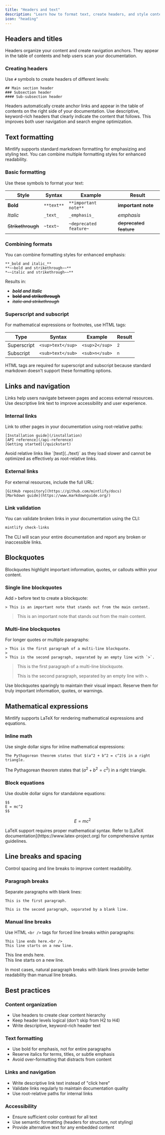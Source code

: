 ```yaml
---
title: "Headers and text"
description: "Learn how to format text, create headers, and style content using MDX syntax"
icon: "heading"
---
```


## Headers and titles

Headers organize your content and create navigation anchors. They appear in the table of contents and help users scan your documentation.

### Creating headers

Use `#` symbols to create headers of different levels:

```mdx
## Main section header
### Subsection header
#### Sub-subsection header
```

<Info>
Headers automatically create anchor links and appear in the table of contents on the right side of your documentation.
</Info>

<Tip>
Use descriptive, keyword-rich headers that clearly indicate the content that follows. This improves both user navigation and search engine optimization.
</Tip>

## Text formatting

Mintlify supports standard markdown formatting for emphasizing and styling text. You can combine multiple formatting styles for enhanced readability.

### Basic formatting

Use these symbols to format your text:

| Style | Syntax | Example | Result |
|-------|--------|---------|--------|
| **Bold** | `**text**` | `**important note**` | **important note** |
| *Italic* | `_text_` | `_emphasis_` | *emphasis* |
| ~~Strikethrough~~ | `~text~` | `~deprecated feature~` | ~~deprecated feature~~ |

### Combining formats

You can combine formatting styles for enhanced emphasis:

```mdx
**_bold and italic_**
**~~bold and strikethrough~~**
*~~italic and strikethrough~~**
```

Results in:
- **_bold and italic_**
- **~~bold and strikethrough~~**
- *~~italic and strikethrough~~*

### Superscript and subscript

For mathematical expressions or footnotes, use HTML tags:

| Type | Syntax | Example | Result |
|------|--------|---------|--------|
| Superscript | `<sup>text</sup>` | `<sup>2</sup>` | <sup>2</sup> |
| Subscript | `<sub>text</sub>` | `<sub>n</sub>` | <sub>n</sub> |

<Note>
HTML tags are required for superscript and subscript because standard markdown doesn't support these formatting options.
</Note>

## Links and navigation

Links help users navigate between pages and access external resources. Use descriptive link text to improve accessibility and user experience.

### Internal links

Link to other pages in your documentation using root-relative paths:

```mdx
[Installation guide](/installation)
[API reference](/api-reference)
[Getting started](/quickstart)
```

<Warning>
Avoid relative links like `[text](../text)` as they load slower and cannot be optimized as effectively as root-relative links.
</Warning>

### External links

For external resources, include the full URL:

```mdx
[GitHub repository](https://github.com/mintlify/docs)
[Markdown guide](https://www.markdownguide.org/)
```

### Link validation

You can validate broken links in your documentation using the CLI:

```bash
mintlify check-links
```

<Check>
The CLI will scan your entire documentation and report any broken or inaccessible links.
</Check>

## Blockquotes

Blockquotes highlight important information, quotes, or callouts within your content.

### Single line blockquotes

Add `>` before text to create a blockquote:

```mdx
> This is an important note that stands out from the main content.
```

> This is an important note that stands out from the main content.

### Multi-line blockquotes

For longer quotes or multiple paragraphs:

```mdx
> This is the first paragraph of a multi-line blockquote.
>
> This is the second paragraph, separated by an empty line with `>`.
```

> This is the first paragraph of a multi-line blockquote.
>
> This is the second paragraph, separated by an empty line with `>`.

<Tip>
Use blockquotes sparingly to maintain their visual impact. Reserve them for truly important information, quotes, or warnings.
</Tip>

## Mathematical expressions

Mintlify supports LaTeX for rendering mathematical expressions and equations.

### Inline math

Use single dollar signs for inline mathematical expressions:

```mdx
The Pythagorean theorem states that $(a^2 + b^2 = c^2)$ in a right triangle.
```

The Pythagorean theorem states that $(a^2 + b^2 = c^2)$ in a right triangle.

### Block equations

Use double dollar signs for standalone equations:

```mdx
$$
E = mc^2
$$
```

$$
E = mc^2
$$

<Info>
LaTeX support requires proper mathematical syntax. Refer to [LaTeX documentation](https://www.latex-project.org) for comprehensive syntax guidelines.
</Info>

## Line breaks and spacing

Control spacing and line breaks to improve content readability.

### Paragraph breaks

Separate paragraphs with blank lines:

```mdx
This is the first paragraph.

This is the second paragraph, separated by a blank line.
```

### Manual line breaks

Use HTML `<br />` tags for forced line breaks within paragraphs:

```mdx
This line ends here.<br />
This line starts on a new line.
```

This line ends here.<br />
This line starts on a new line.

<Note>
In most cases, natural paragraph breaks with blank lines provide better readability than manual line breaks.
</Note>

## Best practices

### Content organization
- Use headers to create clear content hierarchy
- Keep header levels logical (don't skip from H2 to H4)
- Write descriptive, keyword-rich header text

### Text formatting
- Use bold for emphasis, not for entire paragraphs
- Reserve italics for terms, titles, or subtle emphasis
- Avoid over-formatting that distracts from content

### Links and navigation
- Write descriptive link text instead of "click here"
- Validate links regularly to maintain documentation quality
- Use root-relative paths for internal links

### Accessibility
- Ensure sufficient color contrast for all text
- Use semantic formatting (headers for structure, not styling)
- Provide alternative text for any embedded content
